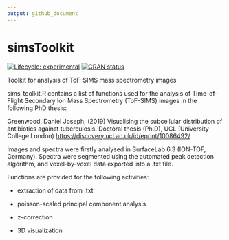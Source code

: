 ```yaml
---
output: github_document
---
```


# simsToolkit

<!-- badges: start -->

[![Lifecycle: experimental](https://img.shields.io/badge/lifecycle-experimental-orange.svg)](https://lifecycle.r-lib.org/articles/stages.html#experimental) [![CRAN status](https://www.r-pkg.org/badges/version/simsToolkit)](https://CRAN.R-project.org/package=simsToolkit)

<!-- badges: end -->

Toolkit for analysis of ToF-SIMS mass spectrometry images

sims_toolkit.R contains a list of functions used for the analysis of Time-of-Flight Secondary Ion Mass Spectrometry (ToF-SIMS) images in the following PhD thesis:

Greenwood, Daniel Joseph; (2019) Visualising the subcellular distribution of antibiotics against tuberculosis. Doctoral thesis (Ph.D), UCL (University College London) <https://discovery.ucl.ac.uk/id/eprint/10086492/>

Images and spectra were firstly analysed in SurfaceLab 6.3 (ION-TOF, Germany). Spectra were segmented using the automated peak detection algorithm, and voxel-by-voxel data exported into a .txt file.

Functions are provided for the following activities:

-   extraction of data from .txt

-   poisson-scaled principal component analysis

-   z-correction

-   3D visualization
